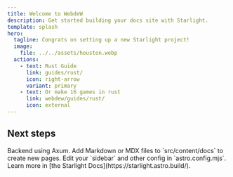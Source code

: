 ```yaml
---
title: Welcome to WebdeW
description: Get started building your docs site with Starlight.
template: splash
hero:
  tagline: Congrats on setting up a new Starlight project!
  image:
    file: ../../assets/houston.webp
  actions:
    - text: Rust Guide
      link: guides/rust/
      icon: right-arrow
      variant: primary
    - text: Or make 16 games in rust
      link: webdew/guides/rust/
      icon: external
---
```



## Next steps

<CardGrid stagger>
	<Card title="Rust" icon="pencil">
		Backend using Axum.
	</Card>
	<Card title="Add new content" icon="add-document">
		Add Markdown or MDX files to `src/content/docs` to create new pages.
	</Card>
	<Card title="Configure your site" icon="setting">
		Edit your `sidebar` and other config in `astro.config.mjs`.
	</Card>
	<Card title="Read the docs" icon="open-book">
		Learn more in [the Starlight Docs](https://starlight.astro.build/).
	</Card>
</CardGrid>
